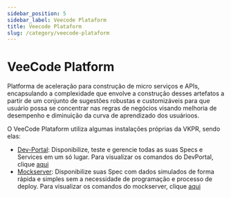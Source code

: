 ```yaml
---
sidebar_position: 5
sidebar_label: Veecode Plataform
title: Veecode Plataform
slug: /category/veecode-plataform
---
```


# VeeCode Platform

Platforma de aceleração para construção de micro serviços e APIs, encapsulando a complexidade que envolve a construção desses artefatos a partir de um conjunto de sugestões robustas e customizáveis para que usuário possa se concentrar nas regras de negócios visando melhoria de desempenho e diminuição da curva de aprendizado dos usuárioos.

O VeeCode Plataform utiliza algumas instalações próprias da VKPR, sendo elas:

- [Dev-Portal](https://backstage.io/): Disponibilize, teste e gerencie todas as suas Specs e Services em um só lugar. Para visualizar os comandos do DevPortal, clique [aqui](/docs/commands/devportal/install)
- [Mockserver](https://www.mock-server.com/): Disponibilize suas Spec com dados simulados de forma rápida e simples sem a necessidade de programação e processo de deploy. Para visualizar os comandos do mockserver, clique [aqui](/docs/commands/mockserver/install)
